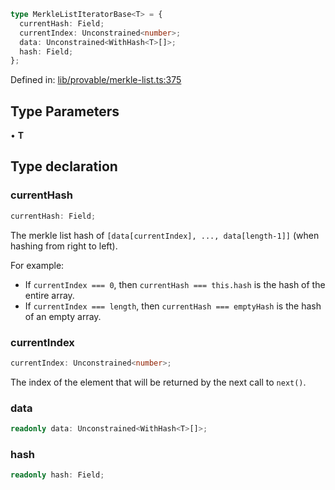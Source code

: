 ```ts
type MerkleListIteratorBase<T> = {
  currentHash: Field;
  currentIndex: Unconstrained<number>;
  data: Unconstrained<WithHash<T>[]>;
  hash: Field;
};
```

Defined in: [lib/provable/merkle-list.ts:375](https://github.com/o1-labs/o1js/blob/df1ff77af12d7cbbed4a6167f02815fad4f0dceb/src/lib/provable/merkle-list.ts#L375)

## Type Parameters

• **T**

## Type declaration

### currentHash

```ts
currentHash: Field;
```

The merkle list hash of `[data[currentIndex], ..., data[length-1]]` (when hashing from right to left).

For example:
- If `currentIndex === 0`, then `currentHash === this.hash` is the hash of the entire array.
- If `currentIndex === length`, then `currentHash === emptyHash` is the hash of an empty array.

### currentIndex

```ts
currentIndex: Unconstrained<number>;
```

The index of the element that will be returned by the next call to `next()`.

### data

```ts
readonly data: Unconstrained<WithHash<T>[]>;
```

### hash

```ts
readonly hash: Field;
```
